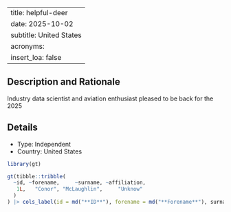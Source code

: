 
---
title: helpful-deer
date: 2025-10-02
subtitle: United States
acronyms:
  insert_loa: false
---

## Description and Rationale

Industry data scientist and aviation enthusiast pleased to be back for the 2025

## Details

* Type: Independent
* Country: United States

```r
library(gt)

gt(tibble::tribble(
  ~id, ~forename,     ~surname, ~affiliation,
   1L,   "Conor", "McLaughlin",     "Unknow"
  )
) |> cols_label(id = md("**ID**"), forename = md("**Forename**"), surname ~ md("**Surname**"), affiliation ~ md("**Affiliation**"))
```
